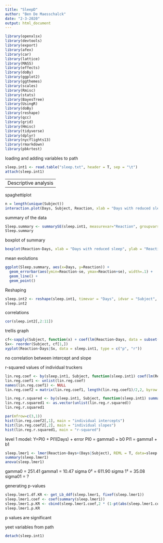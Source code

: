 ```yaml
---
title: "SleepD"
author: "Ben De Maesschalck"
date: "2-3-2020"
output: html_document
---
```



```r
library(openxlsx)
library(devtools)
library(export)
library(afex)
library(car)
library(lattice)
library(MASS)
library(effects)
library(doBy)
library(ggplot2)
library(ggthemes)
library(scales)
library(Rmisc)
library(stats)
library(BayesTree)
library(UsingR)
library(doBy)
library(reshape)
library(qcc)
library(grid)
library(Hmisc)
library(tidyverse)
library(dplyr)
library(nycflights13)
library(rmarkdown)
library(pbkrtest)
```

loading and adding variables to path
```r

sleep.int1 <- read.table("sleep.txt", header = T, sep = "\t")
attach(sleep.int1)
```
---
Descriptive analysis
---

spaghettiplot
```r
n = length(unique(Subject))
interaction.plot(Days, Subject, Reaction, xlab = "Days with reduced sleep", ylab = "Reaction time (ms)", legend=F)
```

summary of the data
```r
Sleep.summary <- summarySE(sleep.int1, measurevar="Reaction", groupvars="Days")
Sleep.summary
```


boxplot of summary
```r
boxplot(Reaction~Days, xlab = "Days with reduced sleep", ylab = "Reaction time (ms)")
```

mean evolutions
```r
ggplot(Sleep.summary, aes(x=Days, y=Reaction)) + 
  geom_errorbar(aes(ymin=Reaction-se, ymax=Reaction+se), width=.1) +
  geom_line() +
  geom_point()
```

Reshaping
```r
sleep.int2 <- reshape(sleep.int1, timevar = "Days", idvar = "Subject", direction = "wide")
sleep.int2
```

correlations
```r
cor(sleep.int2[,2:11])
```

trellis graph
```r
cf<-sapply(Subject, function(x) + coef(lm(Reaction~Days, data = subset(sleep.int1, Subject==x))))
Sx<- reorder(Subject, cf[1,])
xyplot(Reaction~Days|Sx, data = sleep.int1, type = c("p", "r"))
```
no correlation between intercept and slope

r-squared values of individual truckers
```r
lin.reg.coef <- by(sleep.int1, Subject, function(sleep.int1) coef(lm(Reaction~Days, data = sleep.int1)))
lin.reg.coef1 <- unlist(lin.reg.coef)
names(lin.reg.coef1) <- NULL
lin.reg.coef2 = matrix(lin.reg.coef1, length(lin.reg.coef1)/2,2, byrow = T)

lin.reg.r.squared <- by(sleep.int1, Subject, function(sleep.int1) summary(lm(Reaction~Days, data = sleep.int1))$r.squared)
lin.reg.r.squared1 <- as.vector(unlist(lin.reg.r.squared))
lin.reg.r.squared1

par(mfrow=c(3,1))
hist(lin.reg.coef2[,1], main = "individual intercepts")
hist(lin.reg.coef2[,2], main = "individual slopes")
hist(lin.reg.r.squared1, main = "r-squared")
```
level 1 model: Y=PI0 + PI1(Days) + error
PI0 = gamma0 + b0
PI1 = gamma1 + b1
```r
sleep.lmer1 <- lmer(Reaction~Days+(Days|Subject), REML = T, data=sleep.int1)
summary(sleep.lmer1)
anova(sleep.lmer1)
```
gamma0 = 251.41
gamma1 = 10.47
sigma 0² = 611.90
sigma 1² = 35.08
sigma01 = ?

generating p-values
```r
sleep.lmer1.df.KR <- get_Lb_ddf(sleep.lmer1, fixef(sleep.lmer1))
sleep.lmer1.coef <- coef(summary(sleep.lmer1))
sleep.lmer1.p.KR <- cbind(sleep.lmer1.coef,2 * (1-pt(abs(sleep.lmer1.coef[,3]), sleep.lmer1.df.KR)))
sleep.lmer1.p.KR
```
p values are significant

yeet variables from path
```r
detach(sleep.int1)

```
